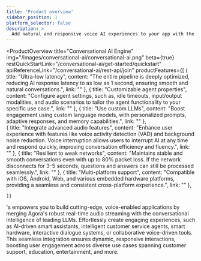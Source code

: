 ```yaml
---
title: 'Product overview'
sidebar_position: 1
platform_selector: false
description: >
  Add natural and responsive voice AI experiences to your app with the LLM of your choice.
---
```


<ProductOverview
    title="Conversational AI Engine"
    img="/images/conversational-ai/conversational-ai.png"
    beta={true}
    restQuickStartLink="/conversational-ai/get-started/quickstart"
    apiReferenceLink="/conversational-ai/rest-api/join"
    productFeatures={[
        {
            title: "Ultra-low latency",
            content: "The entire pipeline is deeply optimized, reducing AI response latency to as low as 1 second, ensuring smooth and natural conversations.",
            link: ""
        },
        {
            title: "Customizable agent properties",
            content: "Configure agent settings, such as, idle timeouts, input/output modalities, and audio scenarios to tailor the agent functionality to your specific use case.",
            link: ""
        },
        {
            title: "Use custom LLMs",
            content: "Boost engagement using custom language models, with personalized prompts, adaptive responses, and memory capabilities.",
            link: ""
        },        
        {
            title: "Integrate advanced audio features",
            content: "Enhance user experience with features like voice activity detection (VAD) and background noise reduction. Voice interruption allows users to  interrupt AI at any time and respond quickly, improving conversation efficiency and fluency.",
            link: ""
        },
        {
            title: "Resilient to weak networks",
            content: "Maintains stable and smooth conversations even with up to 80% packet loss. If the network disconnects for 3–5 seconds, questions and answers can still be processed seamlessly.",
            link: ""
        },
        {
            title: "Multi-platform support",
            content: "Compatible with iOS, Android, Web, and various embedded hardware platforms, providing a seamless and consistent cross-platform experience.",
            link: ""
        },

    ]}

>

<Vg k="COMPANY" />'s <Vpd k="NAME" /> empowers you to build cutting-edge, voice-enabled applications by merging Agora's robust real-time audio streaming with the conversational intelligence of leading LLMs. Effortlessly create engaging experiences, such as AI-driven smart assistants, intelligent customer service agents, smart hardware, interactive dialogue systems, or collaborative voice-driven tools. This seamless integration ensures dynamic, responsive interactions, boosting user engagement across diverse use cases spanning customer support, education, entertainment, and more.

</ProductOverview>